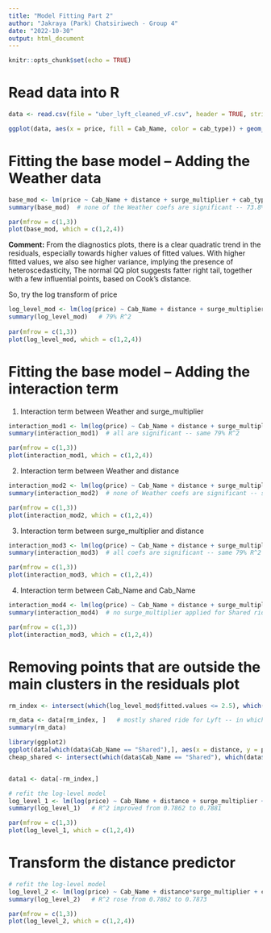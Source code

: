 ```yaml
---
title: "Model Fitting Part 2"
author: "Jakraya (Park) Chatsiriwech - Group 4"
date: "2022-10-30"
output: html_document
---
```


```r
knitr::opts_chunk$set(echo = TRUE)
```

# Read data into R

```r
data <- read.csv(file = "uber_lyft_cleaned_vF.csv", header = TRUE, stringsAsFactors = TRUE)

ggplot(data, aes(x = price, fill = Cab_Name, color = cab_type)) + geom_boxplot()
```


# Fitting the base model -- Adding the Weather data

```r
base_mod <- lm(price ~ Cab_Name + distance + surge_multiplier + cab_type + Weather, data)
summary(base_mod)  # none of the Weather coefs are significant -- 73.8% R^2

par(mfrow = c(1,3))
plot(base_mod, which = c(1,2,4))
```
**Comment:** From the diagnostics plots, there is a clear quadratic trend in the residuals, especially towards higher values of fitted values. With higher fitted values, we also see higher variance, implying the presence of heteroscedasticity, The normal QQ plot suggests fatter right tail, together with a few influential points, based on Cook's distance.

So, try the log transform of price

```r
log_level_mod <- lm(log(price) ~ Cab_Name + distance + surge_multiplier + cab_type + Weather, data)
summary(log_level_mod)   # 79% R^2
 
par(mfrow = c(1,3))
plot(log_level_mod, which = c(1,2,4))
```


# Fitting the base model -- Adding the interaction term

1) Interaction term between Weather and surge_multiplier
```r
interaction_mod1 <- lm(log(price) ~ Cab_Name + distance + surge_multiplier + cab_type + Weather*surge_multiplier, data)
summary(interaction_mod1)  # all are significant -- same 79% R^2

par(mfrow = c(1,3))
plot(interaction_mod1, which = c(1,2,4))
```

2) Interaction term between Weather and distance
```r
interaction_mod2 <- lm(log(price) ~ Cab_Name + distance + surge_multiplier + cab_type + Weather*distance, data)
summary(interaction_mod2)  # none of Weather coefs are significant -- same 79% R^2

par(mfrow = c(1,3))
plot(interaction_mod2, which = c(1,2,4))
```

3) Interaction term between surge_multiplier and distance
```r
interaction_mod3 <- lm(log(price) ~ Cab_Name + distance + surge_multiplier + cab_type + distance*surge_multiplier, data)
summary(interaction_mod3)  # all coefs are significant -- same 79% R^2

par(mfrow = c(1,3))
plot(interaction_mod3, which = c(1,2,4))
```

4) Interaction term between Cab_Name and Cab_Name
```r
interaction_mod4 <- lm(log(price) ~ Cab_Name + distance + surge_multiplier + cab_type + Cab_Name*surge_multiplier, data)
summary(interaction_mod4)  # no surge_multiplier applied for Shared rides

par(mfrow = c(1,3))
plot(interaction_mod3, which = c(1,2,4))
```


# Removing points that are outside the main clusters in the residuals plot

```r
rm_index <- intersect(which(log_level_mod$fitted.values <= 2.5), which(log_level_mod$residuals <= -0.4))

rm_data <- data[rm_index, ]   # mostly shared ride for Lyft -- in which prices are extremely low
summary(rm_data)

library(ggplot2)
ggplot(data[which(data$Cab_Name == "Shared"),], aes(x = distance, y = price, color = cab_type)) + geom_point()
cheap_shared <- intersect(which(data$Cab_Name == "Shared"), which(data$price <= 5))


data1 <- data[-rm_index,]

# refit the log-level model
log_level_1 <- lm(log(price) ~ Cab_Name + distance + surge_multiplier + cab_type, data1)
summary(log_level_1)   # R^2 improved from 0.7862 to 0.7881

par(mfrow = c(1,3))
plot(log_level_1, which = c(1,2,4))
```

# Transform the distance predictor
``` r
# refit the log-level model
log_level_2 <- lm(log(price) ~ Cab_Name + distance*surge_multiplier + cab_type, data1)
summary(log_level_2)   # R^2 rose from 0.7862 to 0.7873

par(mfrow = c(1,3))
plot(log_level_2, which = c(1,2,4))
```

